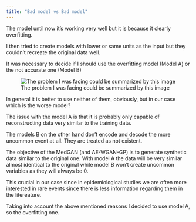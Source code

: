 ```yaml
---
title: "Bad model vs Bad model"
---
```


The model until now it's working very well but it is because it clearly overfitting.

I then tried to create models with lower or same units as the input but they couldn't recreate the original data well.

It was necessary to decide if I should use the overfitting model (Model A) or the not accurate one (Model B)

![The problem I was facing could be summarized by this image](overfitting.png)

In general it is better to use neither of them, obviously, but in our case which is the worse model?

The issue with the model A is that it is probably only capable of reconstructing data very similar to the training data.

The models B on the other hand don't encode and decode the more uncommon event at all. They are treated as not existent.

The objective of the MedGAN (and AE-WGAN-GP) is to generate synthetic data similar to the original one. With model A the data will be very similar almost identical to the original while model B won't create uncommon variables as they will always be 0.

This crucial in our case since in epidemiological studies we are often more interested in rare events since there is less information regarding them in the litereature.

Taking into account the above mentioned reasons I decided to use model A, so the overfitting one.
